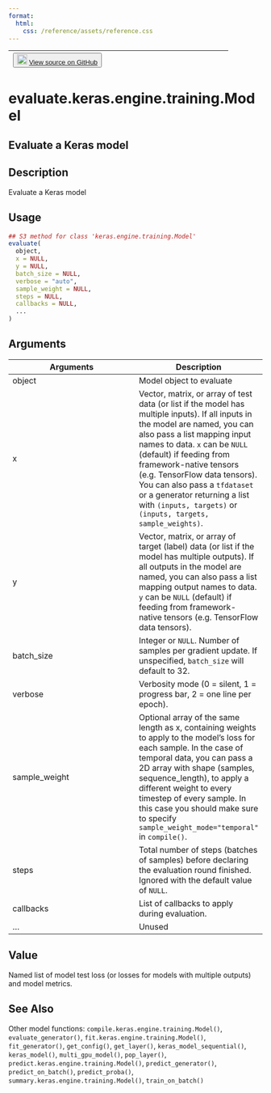 ```yaml
---
format:
  html:
    css: /reference/assets/reference.css
---
```


| <button class="button"> ![](/reference/assets/GitHub-Mark-32px.png){width="20"} [View source on GitHub](https://github.com/rstudio/keras//blob/main/R/model.R#L791) </button> |
|:------------------------------:|:--------------------------------------:|

# evaluate.keras.engine.training.Model

## Evaluate a Keras model

## Description
Evaluate a Keras model 


## Usage
```r
## S3 method for class 'keras.engine.training.Model'
evaluate( 
  object, 
  x = NULL, 
  y = NULL, 
  batch_size = NULL, 
  verbose = "auto", 
  sample_weight = NULL, 
  steps = NULL, 
  callbacks = NULL, 
  ... 
) 
```

## Arguments
|Arguments|Description|
|---|---|
| object | Model object to evaluate |
| x | Vector, matrix, or array of test data (or list if the model has multiple inputs). If all inputs in the model are named, you can also pass a list mapping input names to data. `x` can be `NULL` (default) if feeding from framework-native tensors (e.g. TensorFlow data tensors). You can also pass a `tfdataset` or a generator returning a list with `(inputs, targets)` or `(inputs, targets, sample_weights)`. |
| y | Vector, matrix, or array of target (label) data (or list if the model has multiple outputs). If all outputs in the model are named, you can also pass a list mapping output names to data. `y` can be `NULL` (default) if feeding from framework-native tensors (e.g. TensorFlow data tensors). |
| batch_size | Integer or `NULL`. Number of samples per gradient update. If unspecified, `batch_size` will default to 32. |
| verbose | Verbosity mode (0 = silent, 1 = progress bar, 2 = one line per epoch). |
| sample_weight | Optional array of the same length as x, containing weights to apply to the model's loss for each sample. In the case of temporal data, you can pass a 2D array with shape (samples, sequence_length), to apply a different weight to every timestep of every sample. In this case you should make sure to specify `sample_weight_mode="temporal"` in `compile()`. |
| steps | Total number of steps (batches of samples) before declaring the evaluation round finished. Ignored with the default value of `NULL`. |
| callbacks | List of callbacks to apply during evaluation. |
| ... | Unused |



## Value
Named list of model test loss (or losses for models with multiple outputs) and model metrics. 



## See Also
Other model functions:  `compile.keras.engine.training.Model()`, `evaluate_generator()`, `fit.keras.engine.training.Model()`, `fit_generator()`, `get_config()`, `get_layer()`, `keras_model_sequential()`, `keras_model()`, `multi_gpu_model()`, `pop_layer()`, `predict.keras.engine.training.Model()`, `predict_generator()`, `predict_on_batch()`, `predict_proba()`, `summary.keras.engine.training.Model()`, `train_on_batch()`

